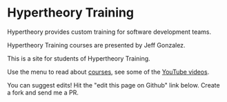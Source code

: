 # Hypertheory Training

Hypertheory provides custom training for software development teams. 

Hypertheory Training courses are presented by Jeff Gonzalez. 

This is a site for students of Hypertheory Training.

Use the menu to read about [courses](/courses), see some of the [YouTube videos](/youtube). 

<Callout>
     You can suggest edits! Hit the "edit this page on Github" link below. Create a fork and send me a PR.
</Callout>

